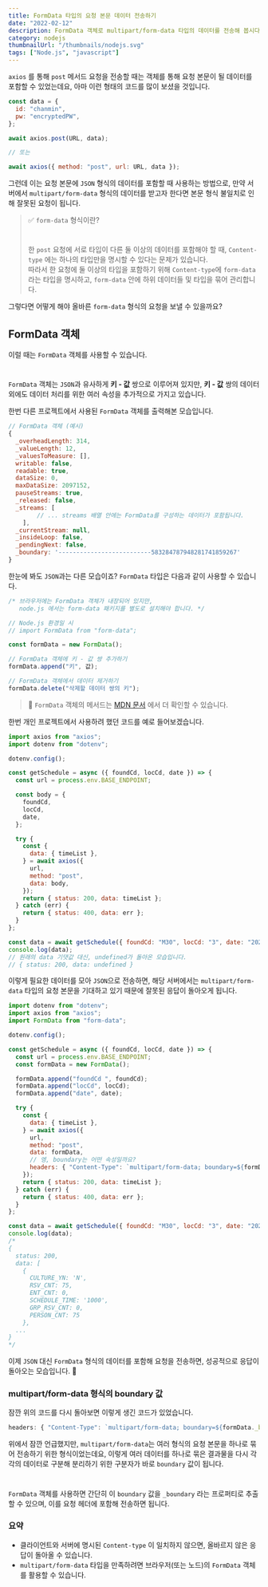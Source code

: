 ```yaml
---
title: FormData 타입의 요청 본문 데이터 전송하기
date: "2022-02-12"
description: FormData 객체로 multipart/form-data 타입의 데이터를 전송해 봅시다.`
category: nodejs
thumbnailUrl: "/thumbnails/nodejs.svg"
tags: ["Node.js", "javascript"]
---
```


`axios` 를 통해 `post` 메서드 요청을 전송할 때는 객체를 통해 요청 본문이 될 데이터를 포함할 수 있었는데요, 아마 이런 형태의 코드를 많이 보셨을 것입니다.

```jsx
const data = {
  id: "chanmin",
  pw: "encryptedPW",
};

await axios.post(URL, data);

// 또는

await axios({ method: "post", url: URL, data });
```

그런데 이는 요청 본문에 `JSON` 형식의 데이터를 포함할 때 사용하는 방법으로, 만약 서버에서 `multipart/form-data` 형식의 데이터를 받고자 한다면 본문 형식 불일치로 인해 잘못된 요청이 됩니다.

> ✅ `form-data` 형식이란?
>
> #
>
> 한 `post` 요청에 서로 타입이 다른 둘 이상의 데이터를 포함해야 할 때, `Content-type` 에는 하나의 타입만을 명시할 수 있다는 문제가 있습니다.  
> 따라서 한 요청에 둘 이상의 타입을 포함하기 위해 `Content-type`에 `form-data` 라는 타입을 명시하고, `form-data` 안에 하위 데이터들 및 타입을 묶어 관리합니다.

그렇다면 어떻게 해야 올바른 `form-data` 형식의 요청을 보낼 수 있을까요?

## FormData 객체

이럴 때는 `FormData` 객체를 사용할 수 있습니다.

#

`FormData` 객체는 `JSON`과 유사하게 **키 - 값** 쌍으로 이루어져 있지만, **키 - 값** 쌍의 데이터 외에도 데이터 처리를 위한 여러 속성을 추가적으로 가지고 있습니다.

한번 다른 프로젝트에서 사용된 `FormData` 객체를 출력해본 모습입니다.

```jsx
// FormData 객체 (예시)
{
  _overheadLength: 314,
  _valueLength: 12,
  _valuesToMeasure: [],
  writable: false,
  readable: true,
  dataSize: 0,
  maxDataSize: 2097152,
  pauseStreams: true,
  _released: false,
  _streams: [
		// ... streams 배열 안에는 FormData를 구성하는 데이터가 포함됩니다.
	],
  _currentStream: null,
  _insideLoop: false,
  _pendingNext: false,
  _boundary: '--------------------------583284787948281741859267'
}
```

한눈에 봐도 `JSON`과는 다른 모습이죠?
`FormData` 타입은 다음과 같이 사용할 수 있습니다.

```jsx
/* 브라우저에는 FormData 객체가 내장되어 있지만,
   node.js 에서는 form-data 패키지를 별도로 설치해야 합니다. */

// Node.js 환경일 시
// import FormData from "form-data";

const formData = new FormData();

// FormData 객체에 키 - 값 쌍 추가하기
formData.append("키", 값);

// FormData 객체에서 데이터 제거하기
formData.delete("삭제할 데이터 쌍의 키");
```

> 🔎 `FormData` 객체의 메서드는 [MDN 문서](https://developer.mozilla.org/ko/docs/Web/API/FormData) 에서 더 확인할 수 있습니다.

한번 개인 프로젝트에서 사용하려 했던 코드를 예로 들어보겠습니다.

```jsx
import axios from "axios";
import dotenv from "dotenv";

dotenv.config();

const getSchedule = async ({ foundCd, locCd, date }) => {
  const url = process.env.BASE_ENDPOINT;

  const body = {
    foundCd,
    locCd,
    date,
  };

  try {
    const {
      data: { timeList },
    } = await axios({
      url,
      method: "post",
      data: body,
    });
    return { status: 200, data: timeList };
  } catch (err) {
    return { status: 400, data: err };
  }
};

const data = await getSchedule({ foundCd: "M30", locCd: "3", date: "20220222" });
console.log(data);
// 원래의 data 기댓값 대신, undefined가 돌아온 모습입니다.
// { status: 200, data: undefined }
```

이렇게 필요한 데이터를 모아 `JSON`으로 전송하면, 해당 서버에서는 `multipart/form-data` 타입의 요청 본문을 기대하고 있기 때문에 잘못된 응답이 돌아오게 됩니다.

```jsx
import dotenv from "dotenv";
import axios from "axios";
import FormData from "form-data";

dotenv.config();

const getSchedule = async ({ foundCd, locCd, date }) => {
  const url = process.env.BASE_ENDPOINT;
  const formData = new FormData();

  formData.append("foundCd ", foundCd);
  formData.append("locCd", locCd);
  formData.append("date", date);

  try {
    const {
      data: { timeList },
    } = await axios({
      url,
      method: "post",
      data: formData,
      // 엥, boundary는 어떤 속성일까요?
      headers: { "Content-Type": `multipart/form-data; boundary=${formData._boundary}` },
    });
    return { status: 200, data: timeList };
  } catch (err) {
    return { status: 400, data: err };
  }
};

const data = await getSchedule({ foundCd: "M30", locCd: "3", date: "20220222" });
console.log(data);
/*
{
  status: 200,
  data: [
    {
      CULTURE_YN: 'N',
      RSV_CNT: 75,
      ENT_CNT: 0,
      SCHEDULE_TIME: '1000',
      GRP_RSV_CNT: 0,
      PERSON_CNT: 75
    },
  ...
}
*/
```

이제 `JSON` 대신 `FormData` 형식의 데이터를 포함해 요청을 전송하면, 성공적으로 응답이 돌아오는 모습입니다. 🙂

### multipart/form-data 형식의 boundary 값

잠깐 위의 코드를 다시 돌아보면 이렇게 생긴 코드가 있었습니다.

```js
headers: { "Content-Type": `multipart/form-data; boundary=${formData._boundary}` },
```

위에서 잠깐 언급했지만, `multipart/form-data`는 여러 형식의 요청 본문을 하나로 묶어 전송하기 위한 형식이었는데요, 이렇게 여러 데이터를 하나로 묶은 결과물을 다시 각각의 데이터로 구분해 분리하기 위한 구분자가 바로 `boundary` 값이 됩니다.

#

`FormData` 객체를 사용하면 간단히 이 `boundary` 값을 `_boundary` 라는 프로퍼티로 추출할 수 있으며, 이를 요청 헤더에 포함해 전송하면 됩니다.

### 요약

- 클라이언트와 서버에 명시된 `Content-type` 이 일치하지 않으면, 올바르지 않은 응답이 돌아올 수 있습니다.
- `multipart/form-data` 타입을 만족하려면 브라우저(또는 노드)의 `FormData` 객체를 활용할 수 있습니다.
